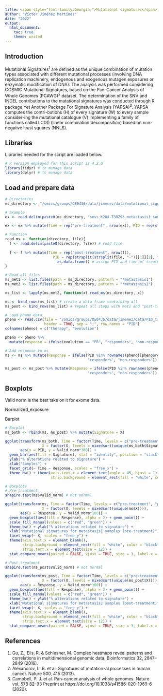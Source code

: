 ```yaml
---
title: <span style="font-family:Georgia;">Mutational signatures</span>
author: "Víctor Jiménez Martínez"
date: "2022"
output: 
  html_document:
    toc: true
    theme: united
---
```


## Introduction

Mutational Signatures^1^ are defined as the unique combination of mutation types associated with different mutational processes (involving DNA replication machinery, endogenous and exogenous mutagen exposures or enzymatic modification of DNA). The analysis was performed considering COSMIC Mutational Signatures, based on the Pan-Cancer Analysis of Whole Genomes (PCAWG)^2^ dataset. The determination of the SNV and INDEL contributions to the mutational signatures was conducted through R package Yet Another Package For Signature Analysis (YAPSA)^3^. YAPSA computes the contri-butions (H) of every signature (W) to every sample consider-ing the mutational catalogue (V) implementing a family of functions called LCD() (linear combination decomposition) based on non-negative least squares (NNLS).

## Libraries

Libraries needed for the script are loaded below.

```r
# R version employed for this script is 4.2.0
library(tidyr) # to manage data
library(dplyr) # to manage data
```

## Load and prepare data

```r
# Directories
ms_directory <- "/omics/groups/OE0436/data/jimenez/data/mutational_signatures/"

# Example
ex <- read.delim(paste0(ms_directory, "snvs_K28A-T3RZ93_metastasis1_somatic_snvs_conf_8_to_10.vcf.combinedSignatureNormExposures.tsv"))

ex <- ex %>% mutate(Time = rep("pre-treatment", nrow(ex)), PID = rep(strsplit(strsplit("snvs_K28A-T3RZ93_metastasis1_somatic_snvs_conf_8_to_10.vcf.combinedSignatureNormExposures.tsv", "-")[[1]][2], "_")[[1]][1], nrow(ex)))

# Function 
read_ms <- function(directory, file){
  f <- read.delim(paste0(directory, file)) # read file
  
  f <- f %>% mutate(Time = rep("post-treatment", nrow(f)), 
                      PID = rep(strsplit(strsplit(file, "-")[[1]][2], "_")[[1]][1], nrow(f))) %>%
                        as.data.frame() # assign PID and time of treatment
}

# Read all files
ms_met1 <- list.files(path = ms_directory, pattern = "*metastasis1")
ms_met2 <- list.files(path = ms_directory, pattern = "*metastasis2")

ms_list <- lapply(ms_met2, function(x) read_ms(ms_directory, x)) 

ms <- bind_rows(ms_list) # create a data frame containing all
ms_post <- bind_rows(ms_list) # repeat all steps with met2 and "post-treatment" in function

# Load pheno data
pheno <- read.csv(file = "/omics/groups/OE0436/data/jimenez/data/PID_treatment.csv", 
                  header = TRUE, sep = ";", row.names = "PID")
colnames(pheno) = c("therapy", "evolution") 

pheno <- pheno %>% 
  mutate(response = ifelse(evolution == "PR", "responders", "non-responders"))

# Add response to ms
ms <- ms %>% mutate(Response = ifelse(PID %in% rownames(pheno)[pheno$response == "responders"], 
                                      "responders", "non-responders"))

ms_post <- ms_post %>% mutate(Response = ifelse(PID %in% rownames(pheno)[pheno$response == "responders"], 
                                      "responders", "non-responders"))
```


## Boxplots

Valid norm is the best take on it for exome data.

Normalized_exposure 

Barplot

```r
# Barplot
ms_both <- rbind(ms, ms_post) %>% mutate(Signature = X)

ggplot(transform(ms_both, Time = factor(Time, levels = c("pre-treatment", "post-treatment")),
                 X = factor(X, levels = mixedsort(unique(ms_both$Signature)))), 
       aes(x = PID, y = Valid_norm*100)) + 
  geom_bar(aes(fill = Signature), stat = "identity", position = "stack") + 
  ylab("% alterations related to signature") + 
  xlab("Samples") +
  facet_grid(~ Time ~ Response, scales = "free_x") +
  theme_bw() + theme(axis.text.x = element_text(angle = 45, hjust = 1),
                     strip.background = element_rect(fill = "white", color = "black"))

# Boxplots
# Pre-treatment
shapiro.test(ms$Valid_norm) # not normal

ggplot(transform(ms, Time = factor(Time, levels = c("pre-treatment", "post-treatment")), 
                 X = factor(X, levels = mixedsort(unique(ms$X)))), 
       aes(x = Response, y = Valid_norm*100)) + 
  geom_boxplot(aes(fill = Response), alpha = 2) + geom_point() + 
  scale_fill_manual(values = c("red", "green")) +
  theme_bw() + ylab("% alterations related to signature") + 
  xlab("Mutational signatures for metastasis1 samples (pre-treatment)") +
  facet_wrap(~ X, scales = "free_y") +
  theme(axis.text.x = element_blank(), 
        strip.background = element_rect(fill = "white", color = "black"),
        strip.text.x = element_text(size = 12)) + 
  stat_compare_means(paired = FALSE, vjust = TRUE, size = 3, label.x = 1.25)

# Post-treatment
shapiro.test(ms_post$Valid_norm) # not normal

ggplot(transform(ms_post, Time = factor(Time, levels = c("pre-treatment", "post-treatment")), 
                 X = factor(X, levels = mixedsort(unique(ms_post$X)))), 
       aes(x = Response, y = Valid_norm*100)) + 
  geom_boxplot(aes(fill = Response), alpha = 2) + geom_point() + 
  scale_fill_manual(values = c("red", "green")) +
  theme_bw() + ylab("% alterations related to signature") + 
  xlab("Mutational signatures for metastasis2 samples (post-treatment)") +
  facet_wrap(~ X, scales = "free_y") +
  theme(axis.text.x = element_blank(), 
        strip.background = element_rect(fill = "white", color = "black"),
        strip.text.x = element_text(size = 12)) + 
  stat_compare_means(paired = FALSE, vjust = TRUE, size = 3, label.x = 1.25)

```

## References
1. Gu, Z., Eils, R. & Schlesner, M. Complex heatmaps reveal patterns and correlations in multidimensional genomic data. Bioinformatics 32, 2847–2849 (2016).
2. Alexandrov, L. B. et al. Signatures of mutation-al processes in human cancer. Nature 500, 415 (2013).
3. Campbell, P. J. et al. Pan-cancer analysis of whole genomes. Nature vol. 578 82–93 Preprint at https://doi.org/10.1038/s41586-020-1969-6 (2020).
